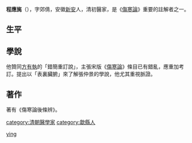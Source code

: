 '''程應旄'''（{{bd|？||？||}}），字郊倩，安徽[[新安|新安]]人，清初醫家，是《[[傷寒論|傷寒論]]》重要的註解者之一。

==生平==

==學說==
他贊同[[方有執|方有執]]的「錯簡重訂說」，主張宋版《[[傷寒論|傷寒論]]》條目已有錯亂，應重加考訂。提出以「表裏臟腑」來了解張仲景的學說，他尤其重視脈證。

==著作==
著有《傷寒論後條辨》。

{{normdaten}}
{{DEFAULTSORT:cheng yingmao}}
[[category:清朝醫學家|category:清朝醫學家]]
[[category:歙縣人|category:歙縣人]]
[[Category:程姓|ying]]
{{清朝人物小作品}}